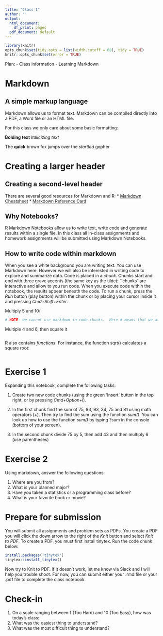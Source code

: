 ```yaml
---
title: "Class 1"
author: ''
output:
  html_document:
    df_print: paged
  pdf_document: default
---
```


```r
library(knitr)
opts_chunk$set(tidy.opts = list(width.cutoff = 60), tidy = TRUE)
knitr::opts_chunk$set(error = TRUE)
```

Plan:
-   Class information
-   Learning Markdown

# Markdown

## A simple markup language

Markdown allows us to format text. Markdown can be compiled directly into a PDF, a Word file or an HTML file.

For this class we only care about some basic formatting:

**Bolding text**
*Italicizing text*

The **quick** brown fox jumps over the *startled* gopher

# Creating a larger header

## Creating a second-level header

There are several good resources for Markdown and R: \* [Markdown Cheatsheet](https://www.rstudio.com/wp-content/uploads/2016/03/rmarkdown-cheatsheet-2.0.pdf) \* [Markdown Reference Card](https://www.rstudio.com/wp-content/uploads/2015/03/rmarkdown-reference.pdf)

## Why Notebooks?

R Markdown Notebooks allow us to write text, write code and generate results within a single file. In this class all in-class assignments and homework assignments will be submitted using Markdown Notebooks.

## How to write code within markdown

When you see a white background you are writing text. You can use Markdown here. However we will also be interested in writing code to explore and summarize data. Code is placed in a *chunk.* Chunks start and end with three grave accents (the same key as the tilde): \`\`chunks\` are interactive and allow to you run code. When you execute code within the notebook, the results appear beneath the code. To run a chunk, press the *Run* button (play button) within the chunk or by placing your cursor inside it and pressing *Cmd+Shift+Enter*.

Multiply 5 and 10:

```r
# NOTE: we cannot use markdown in code chunks.  Here # means that we are creating a comment (notes that are not executable code).  We are not creating a header.
```

Multiple 4 and 6, then square it

```r

```

R also contains *functions*. For instance, the function sqrt() calculates a square root:

```r

```


# Exercise 1

Expanding this notebook, complete the following tasks:

1)  Create two new code chunks (using the green 'Insert' button in the top right, or by pressing *Cmd+Option+I*).

2)  In the first chunk find the sum of 75, 83, 93, 34, 75 and 81 using math operators (+). Then try to find the sum using the function *sum()*. You can look up how to use the function *sum()* by typing ?sum in the console (bottom of your screen).

3)  In the second chunk divide 75 by 5, then add 43 and then multiply 6 (use parentheses)

# Exercise 2

Using markdown, answer the following questions:

1)  Where are you from?
2)  What is your planned major?
3)  Have you taken a statistics or a programming class before?
4)  What is your favorite book or movie?

# Prepare for submission

You will submit all assignments and problem sets as PDFs. You create a PDF you will click the down arrow to the right of the *Knit* button and select *Knit to PDF*. To create a PDF, you must first install tinytex. Run the code chunk below:

```r
install.packages('tinytex')
tinytex::install_tinytex()
```
Now try to Knit to PDF. If it doesn't work, let me know via Slack and I will help you trouble shoot. For now, you can submit either your .rmd file or your .pdf file to complete the class notebook.

# Check-in

1.  On a scale ranging between 1 (Too Hard) and 10 (Too Easy), how was today's class:
2.  What was the easiest thing to understand?
3.  What was the most difficult thing to understand?
